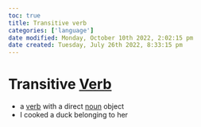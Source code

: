 ```yaml
---
toc: true
title: Transitive verb
categories: ['language']
date modified: Monday, October 10th 2022, 2:02:15 pm
date created: Tuesday, July 26th 2022, 8:33:15 pm
---
```


# Transitive [Verb](Verb.qmd)
- a [verb](Verb.qmd) with a direct [noun](noun) object
- I cooked a duck belonging to her




